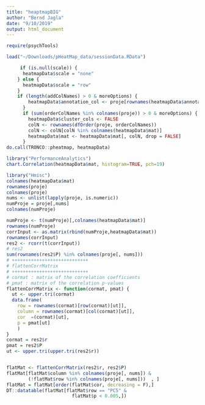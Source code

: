 ```yaml
---
title: "heaptmapBIG"
author: "Bernd Jagla"
date: "9/10/2019"
output: html_document
---
```


```r
require(psychTools)

load("~/Downloads/pHeatMap_data/sessionData.RData")
```


```r
     if (is.null(scale)) {
      heatmapData$scale = "none"
    } else {
      heatmapData$scale = "row"
    }
    if (length(addColNames) > 0 & moreOptions) {
        heatmapData$annotation_col <- proje[rownames(heatmapData$annotation_col), addColNames, drop = FALSE]
      }
      if (sum(orderColNames %in% colnames(proje)) > 0 & moreOptions) {
        heatmapData$cluster_cols <- FALSE
        colN <- rownames(dfOrder(proje, orderColNames))
        colN <- colN[colN %in% colnames(heatmapData$mat)]
        heatmapData$mat <- heatmapData$mat[, colN, drop = FALSE]
      }
do.call(TRONCO::pheatmap, heatmapData)


```

```r
library("PerformanceAnalytics")
chart.Correlation(heatmapData$mat, histogram=TRUE, pch=19)
```


```r
library("Hmisc")
colnames(heatmapData$mat)
rownames(proje)
colnames(proje)
nums <- unlist(lapply(proje, is.numeric))
numProje = proje[,nums]
colnames(numProje)

numProje <- t(numProje)[,colnames(heatmapData$mat)]
rownames(numProje)
corrInput <- as.matrix(rbind(numProje,heatmapData$mat))
rownames(corrInput)
res2 <- rcorr(t(corrInput))
# res2
sum(rownames(res2$P) %in% colnames(proje[, nums]))
# ++++++++++++++++++++++++++++
# flattenCorrMatrix
# ++++++++++++++++++++++++++++
# cormat : matrix of the correlation coefficients
# pmat : matrix of the correlation p-values
flattenCorrMatrix <- function(cormat, pmat) {
  ut <- upper.tri(cormat)
  data.frame(
    row = rownames(cormat)[row(cormat)[ut]],
    column = rownames(cormat)[col(cormat)[ut]],
    cor  =(cormat)[ut],
    p = pmat[ut]
    )
}
cormat = res2$r
pmat = res2$P
ut <- upper.tri(upper.tri(res2$r))


flatMat <- flattenCorrMatrix(res2$r, res2$P)
flatMat[flatMat$column %in% colnames(proje[, nums]) & 
        (!flatMat$row %in% colnames(proje[, nums]))  , ]
flatMat = flatMat[order(flatMat$cor, decreasing = F),]
DT::datatable(flatMat[flatMat$row == "PC5" &
                        flatMat$p < 0.005,])

```


